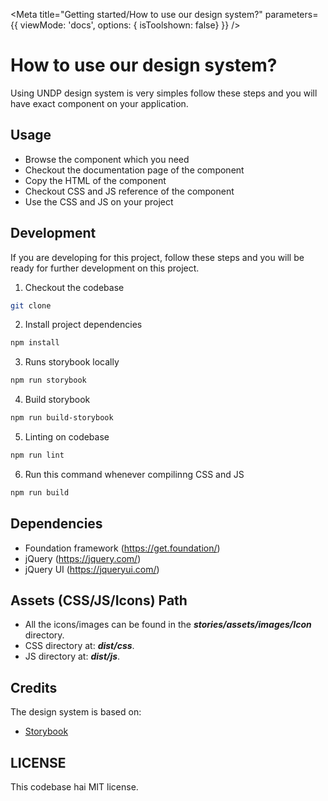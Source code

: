 
<Meta 
  title="Getting started/How to use our design system?" 
  parameters={{
		viewMode: 'docs',
		options: { isToolshown: false}
	}}
/>

# How to use our design system?
Using UNDP design system is very simples follow these steps and you will have exact component on your application.

## Usage
- Browse the component which you need
- Checkout the documentation page of the component
- Copy the HTML of the component
- Checkout CSS and JS reference of the component
- Use the CSS and JS on your project

## Development
If you are developing for this project, follow these steps and you will be ready for further development on this project.

1. Checkout the codebase
```bash
git clone
```
2. Install project dependencies
```bash
npm install
```
3. Runs storybook locally
```bash
npm run storybook
```
4. Build storybook
```bash
npm run build-storybook
```
5. Linting on codebase
```bash
npm run lint
```
6. Run this command whenever compilinng CSS and JS
```bash
npm run build
```

## Dependencies

- Foundation framework (https://get.foundation/)
- jQuery (https://jquery.com/)
- jQuery UI (https://jqueryui.com/)

## Assets (CSS/JS/Icons) Path

- All the icons/images can be found in the ***stories/assets/images/Icon*** directory.
- CSS directory at: ***dist/css***. 
- JS directory at: ***dist/js***. 

## Credits

The design system is based on:

- [Storybook](https://storybook.js.org/)

## LICENSE
This codebase hai MIT license.